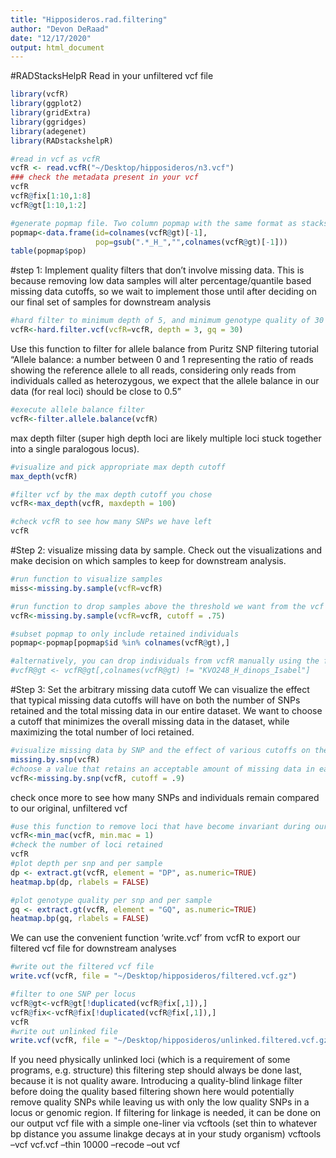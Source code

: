 ```yaml
---
title: "Hipposideros.rad.filtering"
author: "Devon DeRaad"
date: "12/17/2020"
output: html_document
---
```


#RADStacksHelpR
Read in your unfiltered vcf file
```r
library(vcfR)
library(ggplot2)
library(gridExtra)
library(ggridges)
library(adegenet)
library(RADstackshelpR)

#read in vcf as vcfR
vcfR <- read.vcfR("~/Desktop/hipposideros/n3.vcf")
### check the metadata present in your vcf
vcfR
vcfR@fix[1:10,1:8]
vcfR@gt[1:10,1:2]

#generate popmap file. Two column popmap with the same format as stacks, and the columns must be named 'id' and 'pop'
popmap<-data.frame(id=colnames(vcfR@gt)[-1],
                   pop=gsub(".*_H_","",colnames(vcfR@gt)[-1]))
table(popmap$pop)
```

#step 1: Implement quality filters that don't involve missing data. This is because removing low data samples will alter percentage/quantile based missing data cutoffs, so we wait to implement those until after deciding on our final set of samples for downstream analysis
```r
#hard filter to minimum depth of 5, and minimum genotype quality of 30
vcfR<-hard.filter.vcf(vcfR=vcfR, depth = 3, gq = 30)
```

Use this function to filter for allele balance
from Puritz SNP filtering tutorial "Allele balance: a number between 0 and 1 representing the ratio of reads showing the reference allele to all reads, considering only reads from individuals called as heterozygous, we expect that the allele balance in our data (for real loci) should be close to 0.5"
```r
#execute allele balance filter
vcfR<-filter.allele.balance(vcfR)
```

max depth filter (super high depth loci are likely multiple loci stuck together into a single paralogous locus).
```r
#visualize and pick appropriate max depth cutoff
max_depth(vcfR)

#filter vcf by the max depth cutoff you chose
vcfR<-max_depth(vcfR, maxdepth = 100)
```


```r
#check vcfR to see how many SNPs we have left
vcfR
```

#Step 2: visualize missing data by sample. Check out the visualizations and make decision on which samples to keep for downstream analysis.
```r
#run function to visualize samples
miss<-missing.by.sample(vcfR=vcfR)

#run function to drop samples above the threshold we want from the vcf
vcfR<-missing.by.sample(vcfR=vcfR, cutoff = .75)

#subset popmap to only include retained individuals
popmap<-popmap[popmap$id %in% colnames(vcfR@gt),]

#alternatively, you can drop individuals from vcfR manually using the following syntax, if a strict cutoff doesn't work for your dataset
#vcfR@gt <- vcfR@gt[,colnames(vcfR@gt) != "KVO248_H_dinops_Isabel"]
```


#Step 3: Set the arbitrary missing data cutoff
We can visualize the effect that typical missing data cutoffs will have on both the number of SNPs retained and the total missing data in our entire dataset.
We want to choose a cutoff that minimizes the overall missing data in the dataset, while maximizing the total number of loci retained.
```r
#visualize missing data by SNP and the effect of various cutoffs on the missingness of each sample
missing.by.snp(vcfR)
#choose a value that retains an acceptable amount of missing data in each sample, and maximizes SNPs retained while minimizing overall missing data, and filter vcf
vcfR<-missing.by.snp(vcfR, cutoff = .9)
```


check once more to see how many SNPs and individuals remain compared to our original, unfiltered vcf
```r
#use this function to remove loci that have become invariant during our filtering procedure
vcfR<-min_mac(vcfR, min.mac = 1)
#check the number of loci retained
vcfR
#plot depth per snp and per sample
dp <- extract.gt(vcfR, element = "DP", as.numeric=TRUE)
heatmap.bp(dp, rlabels = FALSE)

#plot genotype quality per snp and per sample
gq <- extract.gt(vcfR, element = "GQ", as.numeric=TRUE)
heatmap.bp(gq, rlabels = FALSE)

```

We can use the convenient function 'write.vcf' from vcfR to export our filtered vcf file for downstream analyses
```r
#write out the filtered vcf file
write.vcf(vcfR, file = "~/Desktop/hipposideros/filtered.vcf.gz")

#filter to one SNP per locus
vcfR@gt<-vcfR@gt[!duplicated(vcfR@fix[,1]),]
vcfR@fix<-vcfR@fix[!duplicated(vcfR@fix[,1]),]
vcfR
#write out unlinked file 
write.vcf(vcfR, file = "~/Desktop/hipposideros/unlinked.filtered.vcf.gz")

```

If you need physically unlinked loci (which is a requirement of some programs, e.g. structure) this filtering step should always be done last, because it is not quality aware. Introducing a quality-blind linkage filter before doing the quality based filtering shown here would potentially remove quality SNPs while leaving us with only the low quality SNPs in a locus or genomic region.
If filtering for linkage is needed, it can be done on our output vcf file with a simple one-liner via vcftools (set thin to whatever bp distance you assume linakge decays at in your study organism)
vcftools --vcf vcf.vcf --thin 10000 --recode --out vcf
